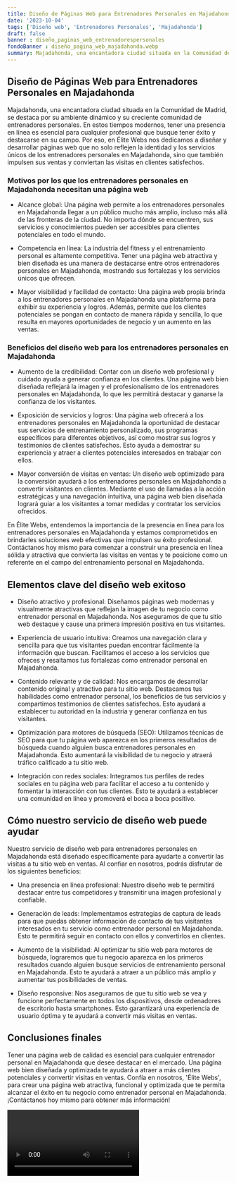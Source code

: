 ```yaml
---
title: Diseño de Páginas Web para Entrenadores Personales en Majadahonda
date: '2023-10-04'
tags: ['Diseño web', 'Entrenadores Personales', 'Majadahonda']
draft: false
banner : diseño_paginas_web_entrenadorespersonales
fondoBanner : diseño_pagina_web_majadahonda.webp
summary: Majadahonda, una encantadora ciudad situada en la Comunidad de Madrid, se destaca por su ambiente dinámico y su creciente comunidad de entrenadores personales. En estos tiempos modernos, tener una presencia en línea es esencial para cualquier profesional que busque tener éxito y destacarse en su campo. Por eso, en Élite Webs nos dedicamos a diseñar y desarrollar páginas web que no solo reflejen la identidad y los servicios únicos de los entrenadores personales en Majadahonda, sino que también impulsen sus ventas y conviertan las visitas en clientes satisfechos.
---
```


## Diseño de Páginas Web para Entrenadores Personales en Majadahonda

Majadahonda, una encantadora ciudad situada en la Comunidad de Madrid, se destaca por su ambiente dinámico y su creciente comunidad de entrenadores personales. En estos tiempos modernos, tener una presencia en línea es esencial para cualquier profesional que busque tener éxito y destacarse en su campo. Por eso, en Élite Webs nos dedicamos a diseñar y desarrollar páginas web que no solo reflejen la identidad y los servicios únicos de los entrenadores personales en Majadahonda, sino que también impulsen sus ventas y conviertan las visitas en clientes satisfechos.

### Motivos por los que los entrenadores personales en Majadahonda necesitan una página web

- Alcance global: Una página web permite a los entrenadores personales en Majadahonda llegar a un público mucho más amplio, incluso más allá de las fronteras de la ciudad. No importa dónde se encuentren, sus servicios y conocimientos pueden ser accesibles para clientes potenciales en todo el mundo.

- Competencia en línea: La industria del fitness y el entrenamiento personal es altamente competitiva. Tener una página web atractiva y bien diseñada es una manera de destacarse entre otros entrenadores personales en Majadahonda, mostrando sus fortalezas y los servicios únicos que ofrecen.

- Mayor visibilidad y facilidad de contacto: Una página web propia brinda a los entrenadores personales en Majadahonda una plataforma para exhibir su experiencia y logros. Además, permite que los clientes potenciales se pongan en contacto de manera rápida y sencilla, lo que resulta en mayores oportunidades de negocio y un aumento en las ventas.

### Beneficios del diseño web para los entrenadores personales en Majadahonda

- Aumento de la credibilidad: Contar con un diseño web profesional y cuidado ayuda a generar confianza en los clientes. Una página web bien diseñada reflejará la imagen y el profesionalismo de los entrenadores personales en Majadahonda, lo que les permitirá destacar y ganarse la confianza de los visitantes.

- Exposición de servicios y logros: Una página web ofrecerá a los entrenadores personales en Majadahonda la oportunidad de destacar sus servicios de entrenamiento personalizado, sus programas específicos para diferentes objetivos, así como mostrar sus logros y testimonios de clientes satisfechos. Esto ayuda a demostrar su experiencia y atraer a clientes potenciales interesados en trabajar con ellos.

- Mayor conversión de visitas en ventas: Un diseño web optimizado para la conversión ayudará a los entrenadores personales en Majadahonda a convertir visitantes en clientes. Mediante el uso de llamadas a la acción estratégicas y una navegación intuitiva, una página web bien diseñada logrará guiar a los visitantes a tomar medidas y contratar los servicios ofrecidos.

En Élite Webs, entendemos la importancia de la presencia en línea para los entrenadores personales en Majadahonda y estamos comprometidos en brindarles soluciones web efectivas que impulsen su éxito profesional. Contáctanos hoy mismo para comenzar a construir una presencia en línea sólida y atractiva que convierta las visitas en ventas y te posicione como un referente en el campo del entrenamiento personal en Majadahonda.

<GifSeo />

<Cta />

## Elementos clave del diseño web exitoso

- Diseño atractivo y profesional: Diseñamos páginas web modernas y visualmente atractivas que reflejan la imagen de tu negocio como entrenador personal en Majadahonda. Nos aseguramos de que tu sitio web destaque y cause una primera impresión positiva en tus visitantes.

- Experiencia de usuario intuitiva: Creamos una navegación clara y sencilla para que tus visitantes puedan encontrar fácilmente la información que buscan. Facilitamos el acceso a los servicios que ofreces y resaltamos tus fortalezas como entrenador personal en Majadahonda.

- Contenido relevante y de calidad: Nos encargamos de desarrollar contenido original y atractivo para tu sitio web. Destacamos tus habilidades como entrenador personal, los beneficios de tus servicios y compartimos testimonios de clientes satisfechos. Esto ayudará a establecer tu autoridad en la industria y generar confianza en tus visitantes.

- Optimización para motores de búsqueda (SEO): Utilizamos técnicas de SEO para que tu página web aparezca en los primeros resultados de búsqueda cuando alguien busca entrenadores personales en Majadahonda. Esto aumentará la visibilidad de tu negocio y atraerá tráfico calificado a tu sitio web.

- Integración con redes sociales: Integramos tus perfiles de redes sociales en tu página web para facilitar el acceso a tu contenido y fomentar la interacción con tus clientes. Esto te ayudará a establecer una comunidad en línea y promoverá el boca a boca positivo.

## Cómo nuestro servicio de diseño web puede ayudar

Nuestro servicio de diseño web para entrenadores personales en Majadahonda está diseñado específicamente para ayudarte a convertir las visitas a tu sitio web en ventas. Al confiar en nosotros, podrás disfrutar de los siguientes beneficios:

- Una presencia en línea profesional: Nuestro diseño web te permitirá destacar entre tus competidores y transmitir una imagen profesional y confiable.

- Generación de leads: Implementamos estrategias de captura de leads para que puedas obtener información de contacto de tus visitantes interesados en tu servicio como entrenador personal en Majadahonda. Esto te permitirá seguir en contacto con ellos y convertirlos en clientes.

- Aumento de la visibilidad: Al optimizar tu sitio web para motores de búsqueda, lograremos que tu negocio aparezca en los primeros resultados cuando alguien busque servicios de entrenamiento personal en Majadahonda. Esto te ayudará a atraer a un público más amplio y aumentar tus posibilidades de ventas.

- Diseño responsive: Nos aseguramos de que tu sitio web se vea y funcione perfectamente en todos los dispositivos, desde ordenadores de escritorio hasta smartphones. Esto garantizará una experiencia de usuario óptima y te ayudará a convertir más visitas en ventas.

## Conclusiones finales

Tener una página web de calidad es esencial para cualquier entrenador personal en Majadahonda que desee destacar en el mercado. Una página web bien diseñada y optimizada te ayudará a atraer a más clientes potenciales y convertir visitas en ventas. Confía en nosotros, 'Élite Webs', para crear una página web atractiva, funcional y optimizada que te permita alcanzar el éxito en tu negocio como entrenador personal en Majadahonda. ¡Contáctanos hoy mismo para obtener más información!

<Video />

<CtaBot job='Entrenadores Personales' city='Majadahonda'/>

<Gmaps query='Majadahonda+españa+maps' />